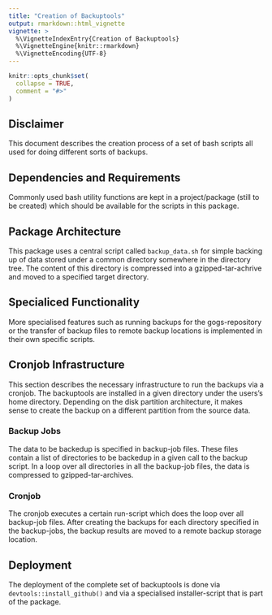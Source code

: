 ```yaml
---
title: "Creation of Backuptools"
output: rmarkdown::html_vignette
vignette: >
  %\VignetteIndexEntry{Creation of Backuptools}
  %\VignetteEngine{knitr::rmarkdown}
  %\VignetteEncoding{UTF-8}
---
```


```r
knitr::opts_chunk$set(
  collapse = TRUE,
  comment = "#>"
)
```


## Disclaimer
This document describes the creation process of a set of bash scripts all used for doing different sorts of backups.  


## Dependencies and Requirements
Commonly used bash utility functions are kept in a project/package (still to be created) which should be available for the scripts in this package. 


## Package Architecture
This package uses a central script called `backup_data.sh` for simple backing up of data stored under a common directory somewhere in the directory tree. The content of this directory is compressed into a gzipped-tar-achrive and moved to a specified target directory.


## Specialiced Functionality
More specialised features such as running backups for the gogs-repository or the transfer of backup files to remote backup locations is implemented in their own specific scripts. 


## Cronjob Infrastructure
This section describes the necessary infrastructure to run the backups via a cronjob. The backuptools are installed in a given directory under the users's home directory. Depending on the disk partition architecture, it makes sense to create the backup on a different partition from the source data.


### Backup Jobs
The data to be backedup is specified in backup-job files. These files contain a list of directories to be backedup in a given call to the backup script. In a loop over all directories in all the backup-job files, the data is compressed to gzipped-tar-archives. 


### Cronjob
The cronjob executes a certain run-script which does the loop over all backup-job files. After creating the backups for each directory specified in the backup-jobs, the backup results are moved to a remote backup storage location.


## Deployment
The deployment of the complete set of backuptools is done via `devtools::install_github()` and via a specialised installer-script that is part of the package. 




